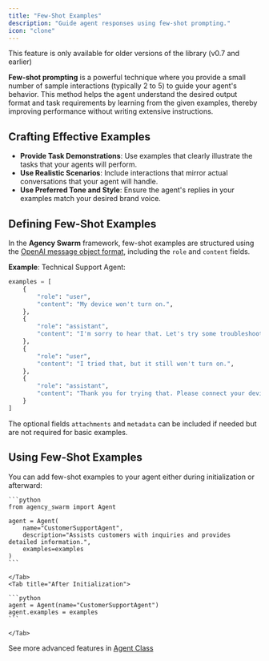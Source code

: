 ```yaml
---
title: "Few-Shot Examples"
description: "Guide agent responses using few-shot prompting."
icon: "clone"
---
```

<Warning>
This feature is only available for older versions of the library (v0.7 and earlier)
</Warning>

**Few-shot prompting** is a powerful technique where you provide a small number of sample interactions (typically 2 to 5) to guide your agent's behavior. This method helps the agent understand the desired output format and task requirements by learning from the given examples, thereby improving performance without writing extensive instructions.

## Crafting Effective Examples

- **Provide Task Demonstrations**: Use examples that clearly illustrate the tasks that your agents will perform.
- **Use Realistic Scenarios**: Include interactions that mirror actual conversations that your agent will handle.
- **Use Preferred Tone and Style**: Ensure the agent's replies in your examples match your desired brand voice.

## Defining Few-Shot Examples

In the **Agency Swarm** framework, few-shot examples are structured using the [OpenAI message object format](https://platform.openai.com/docs/api-reference/messages/createMessage), including the `role` and `content` fields.

**Example**: Technical Support Agent:

```python
examples = [
    {
        "role": "user",
        "content": "My device won't turn on.",
    },
    {
        "role": "assistant",
        "content": "I'm sorry to hear that. Let's try some troubleshooting steps. First, please press and hold the power button for at least 10 seconds.",
    },
    {
        "role": "user",
        "content": "I tried that, but it still won't turn on.",
    },
    {
        "role": "assistant",
        "content": "Thank you for trying that. Please connect your device to a charger and check if any lights appear. Let me know what you observe.",
    }
]
```

The optional fields `attachments` and `metadata` can be included if needed but are not required for basic examples.

## Using Few-Shot Examples

You can add few-shot examples to your agent either during initialization or afterward:

<Tabs>
    <Tab title="During Initialization">

    ```python
    from agency_swarm import Agent

    agent = Agent(
        name="CustomerSupportAgent",
        description="Assists customers with inquiries and provides detailed information.",
        examples=examples
    )
    ```

    </Tab>
    <Tab title="After Initialization">

    ```python
    agent = Agent(name="CustomerSupportAgent")
    agent.examples = examples
    ```

    </Tab>

</Tabs>

See more advanced features in [Agent Class](/core-framework/agents/advanced-configuration)
